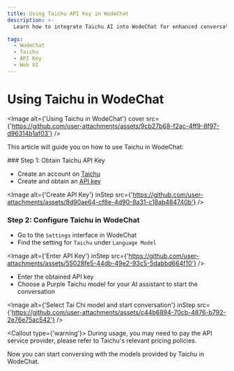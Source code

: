 ```yaml
---
title: Using Taichu API Key in WodeChat
description: >-
  Learn how to integrate Taichu AI into WodeChat for enhanced conversational experiences. Follow the steps to configure Taichu AI and start using its models.

tags:
  - WodeChat
  - Taichu
  - API Key
  - Web UI
---
```


# Using Taichu in WodeChat

<Image alt={'Using Taichu in WodeChat'} cover src={'https://github.com/user-attachments/assets/9cb27b68-f2ac-4ff9-8f97-d96314b1af03'} />

This article will guide you on how to use Taichu in WodeChat:

<Steps>
  ### Step 1: Obtain Taichu API Key

  - Create an account on [Taichu](https://ai-maas.wair.ac.cn/)
  - Create and obtain an [API key](https://ai-maas.wair.ac.cn/#/settlement/api/key)

  <Image alt={'Create API Key'} inStep src={'https://github.com/user-attachments/assets/8d90ae64-cf8e-4d90-8a31-c18ab484740b'} />

  ### Step 2: Configure Taichu in WodeChat

  - Go to the `Settings` interface in WodeChat
  - Find the setting for `Taichu` under `Language Model`

  <Image alt={'Enter API Key'} inStep src={'https://github.com/user-attachments/assets/55028fe5-44db-49e2-93c5-5dabbd664f10'} />

  - Enter the obtained API key
  - Choose a Purple Taichu model for your AI assistant to start the conversation

  <Image alt={'Select Tai Chi model and start conversation'} inStep src={'https://github.com/user-attachments/assets/c44b6894-70cb-4876-b792-2e76e75ac542'} />

  <Callout type={'warning'}>
    During usage, you may need to pay the API service provider, please refer to Taichu's relevant
    pricing policies.
  </Callout>
</Steps>

Now you can start conversing with the models provided by Taichu in WodeChat.
